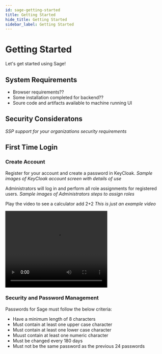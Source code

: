 ```yaml
---
id: sage-getting-started
title: Getting Started
hide_title: Getting Started
sidebar_label: Getting Started
---
```


# Getting Started

Let's get started using Sage!

## System Requirements

- Browser requirements??
- Some installation completed for backend??
- Soure code and artifacts available to machine running UI 
## Security Consideratons

*SSP support for your organizations security requirements*

## First Time Login

### Create Account

Register for your account and create a password in KeyCloak.
*Sample images of KeyCloak account screen with details of use*

Administrators will log in and perform all role assignments for registered users.
*Sample images of Administrators steps to assign roles*

Play the video to see a calculator add 2+2 *This is just an example video*

<video width="320" height="240" controls>
  <source src="../Img/calculator.mp4" type="video/mp4"></source>
</video>


### Security and Password Management

Passwords for Sage must follow the below criteria:

- Have a minimum length of 8 characters
- Must contain at least one upper case character
- Must contain at least one lower case character
- Muust contain at least one numeric character
- Must be changed every 180 days
- Must not be the same password as the previous 24 passwords
